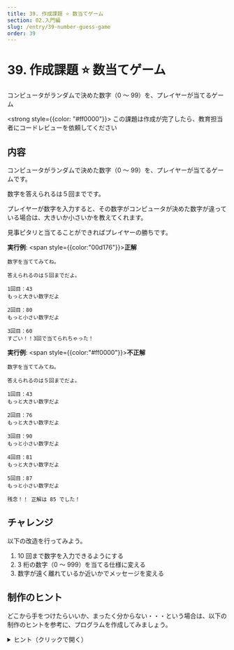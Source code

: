 ```yaml
---
title: 39. 作成課題 ⭐ 数当てゲーム
section: 02.入門編
slug: /entry/39-number-guess-game
order: 39
---
```


# 39. 作成課題 ⭐ 数当てゲーム

<p className="game-content">コンピュータがランダムで決めた数字（0 ～ 99）を、プレイヤーが当てるゲーム</p>

<strong style={{color: "#ff0000"}}>
  この課題は作成が完了したら、教育担当者にコードレビューを依頼してください
</strong>

## 内容

コンピュータがランダムで決めた数字（0 ～ 99）を、プレイヤーが当てるゲームです。

数字を答えられるは５回までです。

プレイヤーが数字を入力すると、その数字がコンピュータが決めた数字が違っている場合は、大きいか小さいかを教えてくれます。

見事ピタリと当てることができればプレイヤーの勝ちです。

**実行例**: <span style={{color:"00d176"}}>**正解**</span>

```
数字を当ててみてね。

答えられるのは５回までだよ。

1回目：43
もっと大きい数字だよ

2回目：80
もっと小さい数字だよ

3回目：60
すごい！！3回で当てられちゃった！
```

**実行例**: <span style={{color:"#ff0000"}}>**不正解**</span>

```
数字を当ててみてね。

答えられるのは５回までだよ。

1回目：43
もっと大きい数字だよ

2回目：76
もっと大きい数字だよ

3回目：90
もっと小さい数字だよ

4回目：81
もっと大きい数字だよ

5回目：87
もっと小さい数字だよ

残念！！ 正解は 85 でした！
```

## チャレンジ

以下の改造を行ってみよう。

1. 10 回まで数字を入力できるようにする
2. 3 桁の数字（0 ～ 999）を当てる仕様に変える
3. 数字が遠く離れているか近いかでメッセージを変える

## 制作のヒント

どこから手をつけたらいいか、まったく分からない・・・という場合は、以下の制作のヒントを参考に、プログラムを作成してみましょう。

<details>
<summary>ヒント（クリックで開く）</summary>

### コンピュータの数字をどうやって決めればよいのか？

ランダムな数字のことを、プログラミング用語では「乱数」と呼びます。

Java には乱数(ランダムな数字)を取得するための方法があります。

キーワード「 [java ランダム 範囲](https://www.google.com/search?q=java+ランダム+範囲) 」で Google 検索してみましょう。

### ユーザーに数字を入力させるには？

キーワード「[Java キーボード入力 数字](https://www.google.com/search?q=java+キーボード入力+数字)」で Google 検索してみましょう。

### 全体の処理の流れ

#### 1. 初期化

1. ランダムクラスの準備をする

2. キーボード入力の準備をする

#### 2. コンピュータの数字を決める

変数 number を用意し、値を 0 ～ 99 の中からランダムで決める

#### 3. 「数字を当ててみてね。答えられるのは５回までだよ。」を表示する

#### 4. 5 回解答させるので for を使って繰り返す

1. 「〇〇回目」を表示する

2. 変数 inputNumber を用意し、入力した数字を inputNumber に代入する

3. ユーザーが入力した数字(inputNumber)を表示する

4. number と inputNumber が等しいとき、正解表示を行う

   1. 「すごい！！〇〇回で当てられちゃった！」を表示する

   2. return でプログラムを終了する

5. number を inputNumber が異なるとき

   1. number より inputNumber が大きいとき、「もっと小さい数字だよ」を表示する

   2. number より inputNumber が小さいとき、「もっと大きい数字だよ」を表示する

#### 5. 5 回解答しても正解できなかったとき、「残念！！正解は〇〇でした！」を表示する

#### 6. 終了処理を行う(キーボード入力処理の終了)

</details>
